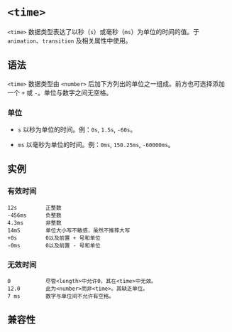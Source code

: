 # `<time>`

`<time>` 数据类型表达了以秒（`s`）或毫秒（`ms`）为单位的时间的值。于 `animation`、`transition` 及相关属性中使用。

## 语法

`<time>` 数据类型由 `​​​​​​<number>` 后加下方列出的单位之一组成。前方也可选择添加一个 `+` 或 `-`。单位与数字之间无空格。

### 单位

- `s`
  以秒为单位的时间。例：`0s`, `1.5s`, `-60s`。

- `ms`
  以毫秒为单位的时间。例：`0ms`, `150.25ms`, `-60000ms`。

## 实例

### 有效时间

```
12s         正整数
-456ms      负整数
4.3ms       非整数
14mS        单位大小写不敏感，虽然不推荐大写
+0s         0以及前置 + 号和单位
-0ms        0以及前置 - 号和单位
```

### 无效时间

```
0           尽管<length>中允许0，其在<time>中无效。
12.0        此为<number>而非<time>。其缺乏单位。
7 ms        数字与单位间不允许有空格。
```

## 兼容性


<APITable query="css/data-type/time" />
